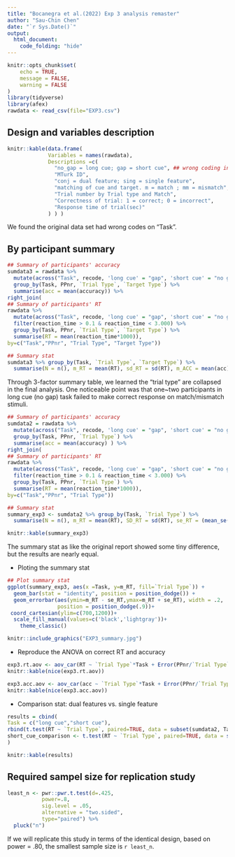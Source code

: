 ```yaml
---
title: "Bocanegra et al.(2022) Exp 3 analysis remaster"
author: "Sau-Chin Chen"
date: "`r Sys.Date()`"
output: 
  html_document:
    code_folding: "hide"
---
```


```r
knitr::opts_chunk$set(
	echo = TRUE,
	message = FALSE,
	warning = FALSE
)
library(tidyverse)
library(afex)
rawdata <- read_csv(file="EXP3.csv")
```



## Design and variables description

```r
knitr::kable(data.frame(
             Variables = names(rawdata), 
             Descriptions =c(
               "no_gap = long cue; gap = short cue", ## wrong coding in the data set
               "MTurk ID",
               "conj = dual feature; sing = single feature",
               "matching of cue and target. m = match ; mm = mismatch",
               "Trial number by Trial type and Match",
               "Correctness of trial: 1 = correct; 0 = incorrect",
               "Response time of trial(sec)"
             ) ) )
```

We found the original data set had wrong codes on "Task".

## By participant summary

```r
## Summary of participants' accuracy
sumdata3 = rawdata %>% 
  mutate(across("Task", recode, 'long cue' = "gap", 'short cue' = "no gap")) %>%
  group_by(Task, PPnr, `Trial Type`, `Target Type`) %>%
  summarise(acc = mean(accuracy)) %>%
right_join(
## Summary of participants' RT
rawdata %>%  
  mutate(across("Task", recode, 'long cue' = "gap", 'short cue' = "no gap")) %>%
  filter(reaction_time > 0.1 & reaction_time < 3.000) %>%
  group_by(Task, PPnr, `Trial Type`, `Target Type`) %>%
  summarise(RT = mean(reaction_time*1000)),
by=c("Task","PPnr", "Trial Type", "Target Type"))

## Summary stat
sumdata3 %>% group_by(Task, `Trial Type`, `Target Type`) %>%
  summarise(N = n(), m_RT = mean(RT), sd_RT = sd(RT), m_ACC = mean(acc), sd_ACC = sd(acc)) %>% knitr::kable(caption = "Exp3 result summary: three factors")
```


Through 3-factor summary table, we learned the "trial type" are collapsed in the final analysis. One noticeable point was that one~two participants in long cue (no gap) task failed to make correct response on match/mismatch stimuli.

```r
## Summary of participants' accuracy
sumdata2 = rawdata %>% 
  mutate(across("Task", recode, 'long cue' = "gap", 'short cue' = "no gap")) %>%
  group_by(Task, PPnr, `Trial Type`) %>%
  summarise(acc = mean(accuracy) ) %>%
right_join(
## Summary of participants' RT
rawdata %>%  
  mutate(across("Task", recode, 'long cue' = "gap", 'short cue' = "no gap")) %>%
  filter(reaction_time > 0.1 & reaction_time < 3.000) %>%
  group_by(Task, PPnr, `Trial Type`) %>%
  summarise(RT = mean(reaction_time*1000)),
by=c("Task","PPnr", "Trial Type"))

## Summary stat
summary_exp3 <- sumdata2 %>% group_by(Task, `Trial Type`) %>%
  summarise(N = n(), m_RT = mean(RT), SD_RT = sd(RT), se_RT = (mean_se(RT)[,3] - mean_se(RT)[,2] ), m_ACC = mean(acc), SD_ACC = sd(acc)) 

knitr::kable(summary_exp3)
```

The summary stat as like the original report showed some tiny difference, but the results are nearly equal.

- Ploting the summary stat

```r
## Plot summary stat
ggplot(summary_exp3, aes(x =Task, y=m_RT, fill=`Trial Type`)) +
  geom_bar(stat = "identity", position = position_dodge()) + 
  geom_errorbar(aes(ymin=m_RT - se_RT,ymax=m_RT + se_RT), width = .2,
                position = position_dodge(.9))+ 
 coord_cartesian(ylim=c(700,1200))+ 
  scale_fill_manual(values=c('black','lightgray'))+
    theme_classic()
```


```r
knitr::include_graphics("EXP3_summary.jpg")
```

- Reproduce the ANOVA on correct RT and accuracy

```r
exp3.rt.aov <- aov_car(RT ~ `Trial Type`*Task + Error(PPnr/`Trial Type`), data=sumdata2, anova_table = list(correction="none", es="pes"))
knitr::kable(nice(exp3.rt.aov))

exp3.acc.aov <- aov_car(acc ~ `Trial Type`*Task + Error(PPnr/`Trial Type`), data=sumdata2, anova_table = list(correction="none", es="pes"))
knitr::kable(nice(exp3.acc.aov))

```

- Comparison stat: dual features vs. single feature

```r
results = cbind(
Task = c("long cue","short cue"),
rbind(t.test(RT ~ `Trial Type`, paired=TRUE, data = subset(sumdata2, Task == "no gap")) %>% broom::tidy() %>% mutate(d = abs(statistic/sqrt(parameter+1))),
short_cue_comparison <- t.test(RT ~ `Trial Type`, paired=TRUE, data = subset(sumdata2, Task == "gap")) %>% broom::tidy() %>% mutate(d = abs(statistic/sqrt(parameter+1))))
)

knitr::kable(results)
```

## Required sampel size for replication study

```r
least_n <- pwr::pwr.t.test(d=.425,
           power=.8,
           sig.level = .05,
           alternative = "two.sided",
           type="paired") %>%
  pluck("n")
```

If we will replicate this study in terms of the identical design, based on power = .80, the smallest sample size is `r least_n`.
